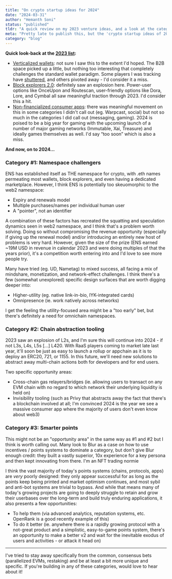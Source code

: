 ```yaml
---
title: "On crypto startup ideas for 2024"
date: "2024-03-31"
author: "Hemanth Soni"
status: "published"
tldr: "A quick review on my 2023 venture ideas, and a look at the categories I'm most excited about for 2024: namespace challengers, next-gen DeFi, and chain abstraction tooling."
meta: "Pretty late to publish this, but the 'crypto startup ideas of 2023' post was my most popular by far from the past year, so figured I'd take a crack at 2024 as well."
category: "blog"
---
```


**Quick look-back at the [2023 list](/posts/2023-crypto-startup-ideas):**
- <u>Verticalized wallets</u>: not sure I saw this to the extent I'd hoped. The B2B space picked up a little, but nothing too interesting that completely challenges the standard wallet paradigm. Some players I was tracking have [shuttered](https://www.soho.xyz/), and others pivoted away - I'd consider it a miss.
- <u>Block explorers 2.0</u>: definitely saw an explosion here. Power-user options like OnceUpon and Routescan, user-friendly options like Dora, Lore, and Cymbal all saw meaningful traction through 2023. I'd consider this a hit.
- <u>Non-financialized consumer apps</u>: there was meaningful movement on this in some categories I didn't call out (eg. Warpcast, social) but not so much in the categories I did call out (messaging, gaming). 2024 is poised to be a big year for gaming with the upcoming launch of a number of major gaming networks (Immutable, Xai, Treasure) and ideally games themselves as well. I'd say “too soon” which is also a miss.

**And now, on to 2024...**

### Category #1: Namespace challengers
ENS has established itself as THE namespace for crypto, with .eth names permeating most wallets, block explorers, and even having a dedicated marketplace. However, I think ENS is potentially too skeuomorphic to the web2 namespace:

- Expiry and renewals model
- Multiple purchases/names per individual human user
- A "pointer", not an identifier

A combination of these factors has recreated the squatting and speculation dynamics seen in web2 namespace, and I think that's a problem worth solving. Doing so without compromising the revenue opportunity (especially if giving up the renewal model) and/or introducing an entirely new host of problems is very hard. However, given the size of the prize (ENS earned ~19M USD in revenue in calendar 2023 and were doing multiples of that the years prior), it's a competition worth entering into and I'd love to see more people try.

Many have tried (eg. <LinkExternal href="https://unstoppabledomains.com/">UD</LinkExternal>, <LinkExternal href="https://nametag.org/">Nametag</LinkExternal>) to mixed success, all facing a mix of mindshare, monetization, and network-effect challenges. I think there's a few (somewhat unexplored) specific design surfaces that are worth digging deeper into:

- Higher-utility (eg. native link-in-bio, IYK-integrated cards)
- Omnipresence (ie. work natively across networks)

I get the feeling the utility-focused area might be a "too early" bet, but there's definitely a need for omnichain namespaces.

### Category #2: Chain abstraction tooling
2023 saw an explosion of L2s, and I'm sure this will continue into 2024 - if not L3s, L4s, L5s [...] L420. With RaaS players coming to market late last year, it'll soon be just as easy to launch a rollup or appchain as it is to deploy an ERC20, 721, or 1155. In this future, we'll need new solutions to abstract away multi-chain actions both for developers and for end users.

Two specific opportunity areas:
- Cross-chain gas relayers/bridges (ie. allowing users to transact on any EVM chain with no regard to which network their underlying liquidity is held on)
- Invisibility tooling (such as <LinkExternal href="https://privy.io/">Privy</LinkExternal> that abstracts away the fact that there's a blockchain involved at all; I'm convinced 2024 is the year we see a massive consumer app where the majority of users don't even know about web3)

### Category #3: Smarter points
This might not be an "opportunity area" in the same way as #1 and #2 but I think is worth calling out. Many look to Blur as a case on how to use incentives / points systems to dominate a category, but don't give Blur enough credit: they built a vastly superior, 10x experience for a key persona and then kept innovating from there. I'm an NFT trading normie 

I think the vast majority of today's points systems (chains, protocols, apps) are *very* poorly designed: they only appear successful for as long as the points keep being printed and market optimism continues, and most sybil and anti-bot systems are trivial to bypass. And while that means many of today's growing projects are going to deeply struggle to retain and grow their userbases over the long-term and build truly enduring applications, it also presents a few opportunities:
- To help them (via advanced analytics, reputation systems, etc. <LinkExternal href="https://openrank.com/">OpenRank</LinkExternal> is a good recently example of this)
- To do it better (ie. anywhere there is a rapidly growing protocol with a not-great product and a simplistic, easy-to-game points system, there's an opportunity to make a better v2 and wait for the inevitable exodus of users and activities - or attack it head on)

---

I've tried to stay away specifically from the common, consensus bets (parallelized EVMs, restaking) and be at least a bit more unique and specific. If you're building in any of these categories, would love to hear about it!